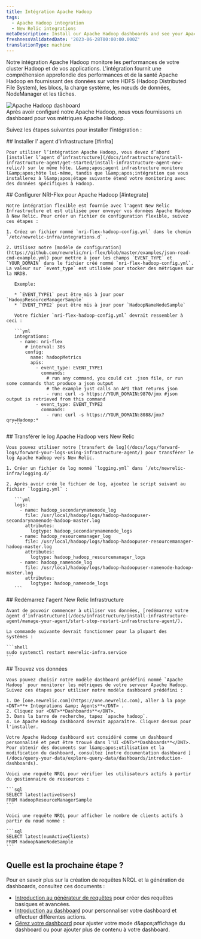 ```yaml
---
title: Intégration Apache Hadoop
tags:
  - Apache Hadoop integration
  - New Relic integrations
metaDescription: Install our Apache Hadoop dashboards and see your Apache Hadoop  data in New Relic.
freshnessValidatedDate: '2023-06-28T00:00:00.000Z'
translationType: machine
---
```


Notre intégration Apache Hadoop monitore les performances de votre cluster Hadoop et de vos applications. L'intégration fournit une compréhension approfondie des performances et de la santé Apache Hadoop en fournissant des données sur votre HDFS (Hadoop Distributed File System), les blocs, la charge système, les nœuds de données, NodeManager et les tâches.

<img title="Apache Hadoop dashboard" alt="Apache Hadoop dashboard" src="/images/infrastructure_screenshot-full_apache-hadoop-dashboard.webp" />

<figcaption>
  Après avoir configuré notre Apache Hadoop, nous vous fournissons un dashboard pour vos métriques Apache Hadoop.
</figcaption>

Suivez les étapes suivantes pour installer l’intégration :

<Steps>
  <Step>
    ## Installer l' agent d'infrastructure [#infra]

    Pour utiliser l’intégration Apache Hadoop, vous devez d’abord [installer l’agent d’infrastructure](/docs/infrastructure/install-infrastructure-agent/get-started/install-infrastructure-agent-new-relic/) sur le même hôte. L&amp;apos;agent infrastructure monitore l&amp;apos;hôte lui-même, tandis que l&amp;apos;intégration que vous installerez à l&amp;apos;étape suivante étend votre monitoring avec des données spécifiques à Hadoop.
  </Step>

  <Step>
    ## Configurer NRI-Flex pour Apache Hadoop [#integrate]

    Notre intégration flexible est fournie avec l'agent New Relic Infrastructure et est utilisée pour envoyer vos données Apache Hadoop à New Relic. Pour créer un fichier de configuration flexible, suivez ces étapes :

    1. Créez un fichier nommé `nri-flex-hadoop-config.yml` dans le chemin `/etc/newrelic-infra/integrations.d` .

    2. Utilisez notre [modèle de configuration](https://github.com/newrelic/nri-flex/blob/master/examples/json-read-cmd-example.yml) pour mettre à jour les champs `EVENT_TYPE` et `YOUR_DOMAIN` dans le fichier créé nommé `nri-flex-hadoop-config.yml`. La valeur sur `event_type` est utilisée pour stocker des métriques sur la NRDB.

       Exemple:

       * `EVENT_TYPE1` peut être mis à jour pour `HadoopResourceManagerSample`
       * `EVENT_TYPE2` peut être mis à jour pour `HadoopNameNodeSample`

       Votre fichier `nri-flex-hadoop-config.yml` devrait ressembler à ceci :

       ```yml
       integrations:
         - name: nri-flex
           # interval: 30s
           config:
             name: hadoopMetrics
             apis:
               - event_type: EVENT_TYPE1
                 commands: 
                   # run any command, you could cat .json file, or run some commands that produce a json output
                   # the example just calls an API that returns json
                   - run: curl -s https://YOUR_DOMAIN:9870/jmx #json output is retrieved from this command
               - event_type: EVENT_TYPE2
                 commands: 
                   - run: curl -s https://YOUR_DOMAIN:8088/jmx?qry=Hadoop:*
       ```
  </Step>

  <Step>
    ## Transférer le log Apache Hadoop vers New Relic

    Vous pouvez utiliser notre [transfert de log](/docs/logs/forward-logs/forward-your-logs-using-infrastructure-agent/) pour transférer le log Apache Hadoop vers New Relic.

    1. Créer un fichier de log nommé `logging.yml` dans `/etc/newrelic-infra/logging.d/`

    2. Après avoir créé le fichier de log, ajoutez le script suivant au fichier `logging.yml` :

       ```yml
       logs:
         - name: hadoop_secondarynamenode_log
           file: /usr/local/hadoop/logs/hadoop-hadoopuser-secondarynamenode-hadoop-master.log
           attributes:
             logtype: hadoop_secondarynamenode_logs
         - name: hadoop_resourcemanager_log
           file: /usr/local/hadoop/logs/hadoop-hadoopuser-resourcemanager-hadoop-master.log
           attributes:
             logtype: hadoop_hadoop_resourcemanager_logs
         - name: hadoop_namenode_log
           file: /usr/local/hadoop/logs/hadoop-hadoopuser-namenode-hadoop-master.log
           attributes:
             logtype: hadoop_namenode_logs
       ```
  </Step>

  <Step>
    ## Redémarrez l'agent New Relic Infrastructure

    Avant de pouvoir commencer à utiliser vos données, [redémarrez votre agent d’infrastructure](/docs/infrastructure/install-infrastructure-agent/manage-your-agent/start-stop-restart-infrastructure-agent/).

    La commande suivante devrait fonctionner pour la plupart des systèmes :

    ```shell
    sudo systemctl restart newrelic-infra.service
    ```
  </Step>

  <Step>
    ## Trouvez vos données

    Vous pouvez choisir notre modèle dashboard prédéfini nommé `Apache Hadoop` pour monitorer les métriques de votre serveur Apache Hadoop. Suivez ces étapes pour utiliser notre modèle dashboard prédéfini :

    1. De [one.newrelic.com](https://one.newrelic.com), aller à la page <DNT>**+ Integrations &amp; Agents**</DNT> .
    2. Cliquez sur <DNT>**Dashboards**</DNT>.
    3. Dans la barre de recherche, tapez `apache hadoop`.
    4. Le Apache Hadoop dashboard devrait apparaître. Cliquez dessus pour l'installer.

    Votre Apache Hadoop dashboard est considéré comme un dashboard personnalisé et peut être trouvé dans l'UI <DNT>**Dashboards**</DNT>. Pour obtenir des documents sur l&amp;apos;utilisation et la modification du dashboard, consultez [notre documentation dashboard ](/docs/query-your-data/explore-query-data/dashboards/introduction-dashboards).

    Voici une requête NRQL pour vérifier les utilisateurs actifs à partir du gestionnaire de ressources :

    ```sql
    SELECT latest(activeUsers) 
    FROM HadoopResourceManagerSample
    ```

    Voici une requête NRQL pour afficher le nombre de clients actifs à partir du nœud nommé :

    ```sql
    SELECT latest(numActiveClients) 
    FROM HadoopNameNodeSample
    ```
  </Step>
</Steps>

## Quelle est la prochaine étape ?

Pour en savoir plus sur la création de requêtes NRQL et la génération de dashboards, consultez ces documents :

* [Introduction au générateur de requêtes](/docs/query-your-data/explore-query-data/query-builder/introduction-query-builder) pour créer des requêtes basiques et avancées.
* [Introduction au dashboard](/docs/query-your-data/explore-query-data/dashboards/introduction-dashboards) pour personnaliser votre dashboard et effectuer différentes actions.
* [Gérez votre dashboard](/docs/query-your-data/explore-query-data/dashboards/manage-your-dashboard) pour ajuster votre mode d&amp;apos;affichage du dashboard ou pour ajouter plus de contenu à votre dashboard.